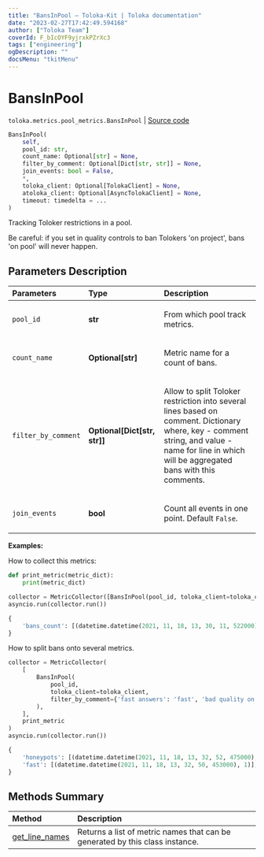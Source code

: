 ```yaml
---
title: "BansInPool — Toloka-Kit | Toloka documentation"
date: "2023-02-27T17:42:49.594168"
author: ["Toloka Team"]
coverId: F_bIcOYF9yjrxkPZrXc3
tags: ["engineering"]
ogDescription: ""
docsMenu: "tkitMenu"
---
```


# BansInPool
`toloka.metrics.pool_metrics.BansInPool` | [Source code](https://github.com/Toloka/toloka-kit/blob/v1.1.4/src/metrics/pool_metrics.py#L444)

```python
BansInPool(
    self,
    pool_id: str,
    count_name: Optional[str] = None,
    filter_by_comment: Optional[Dict[str, str]] = None,
    join_events: bool = False,
    *,
    toloka_client: Optional[TolokaClient] = None,
    atoloka_client: Optional[AsyncTolokaClient] = None,
    timeout: timedelta = ...
)
```

Tracking Toloker restrictions in a pool.

Be careful: if you set in quality controls to ban Tolokers 'on project', bans 'on pool' will never happen.

## Parameters Description

| Parameters | Type | Description |
| :----------| :----| :-----------|
`pool_id`|**str**|<p>From which pool track metrics.</p>
`count_name`|**Optional\[str\]**|<p>Metric name for a count of bans.</p>
`filter_by_comment`|**Optional\[Dict\[str, str\]\]**|<p>Allow to split Toloker restriction into several lines based on comment. Dictionary where, key - comment string, and value - name for line in which will be aggregated bans with this comments.</p>
`join_events`|**bool**|<p>Count all events in one point. Default `False`.</p>

**Examples:**

How to collect this metrics:
```python
def print_metric(metric_dict):
    print(metric_dict)

collector = MetricCollector([BansInPool(pool_id, toloka_client=toloka_client)], print_metric)
asyncio.run(collector.run())
```

```python
{
    'bans_count': [(datetime.datetime(2021, 11, 18, 13, 30, 11, 522000), 1)],
}
```

How to split bans onto several metrics.
```python
collector = MetricCollector(
    [
        BansInPool(
            pool_id,
            toloka_client=toloka_client,
            filter_by_comment={'fast answers': 'fast', 'bad quality on honeypots': 'honeypots'}
        ),
    ],
    print_metric
)
asyncio.run(collector.run())
```

```python
{
    'honeypots': [(datetime.datetime(2021, 11, 18, 13, 32, 52, 475000), 1)],
    'fast': [(datetime.datetime(2021, 11, 18, 13, 32, 50, 453000), 1)],
}
```

## Methods Summary

| Method | Description |
| :------| :-----------|
[get_line_names](/docs/toloka-kit/reference/toloka.metrics.pool_metrics.BansInPool.get_line_names)| Returns a list of metric names that can be generated by this class instance.